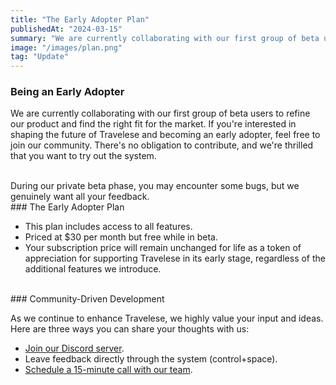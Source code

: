 ```yaml
---
title: "The Early Adopter Plan"
publishedAt: "2024-03-15"
summary: "We are currently collaborating with our first group of beta users to refine our product and find the right fit for the market. If you're interested in shaping the future of Travelese and becoming an early adopter, feel free to join our community. There's no obligation to contribute, and we're thrilled that you want to try out the system."
image: "/images/plan.png"
tag: "Update"
---
```


### Being an Early Adopter

We are currently collaborating with our first group of beta users to refine our product and find the right fit for the market. If you're interested in shaping the future of Travelese and becoming an early adopter, feel free to join our community. There's no obligation to contribute, and we're thrilled that you want to try out the system.

<br />
During our private beta phase, you may encounter some bugs, but we genuinely want
all your feedback.

<br />
### The Early Adopter Plan

- This plan includes access to all features.
- Priced at $30 per month but free while in beta.
- Your subscription price will remain unchanged for life as a token of appreciation for supporting Travelese in its early stage, regardless of the additional features we introduce.

<br />
### Community-Driven Development

As we continue to enhance Travelese, we highly value your input and ideas. Here are three ways you can share your thoughts with us:

- [Join our Discord server](https://go.travelese.ai/XTxOfuy).
- Leave feedback directly through the system (control+space).
- [Schedule a 15-minute call with our team](/talk-to-us).
